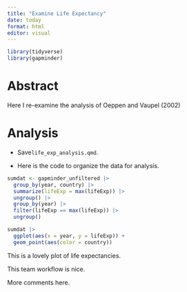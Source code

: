 ```yaml
---
title: "Examine Life Expectancy"
date: today
format: html
editor: visual
---
```


```r
library(tidyverse)
library(gapminder)
```

# Abstract

Here I re-examine the analysis of Oeppen and Vaupel (2002)

# Analysis

-   Save`life_exp_analysis.qmd`.

-   Here is the code to organize the data for analysis.

```r
sumdat <- gapminder_unfiltered |>
  group_by(year, country) |>
  summarize(lifeExp = max(lifeExp)) |>
  ungroup() |>
  group_by(year) |>
  filter(lifeExp == max(lifeExp)) |>
  ungroup()

sumdat |>
  ggplot(aes(x = year, y = lifeExp)) +
  geom_point(aes(color = country))

```

This is a lovely plot of life expectancies.

This team workflow is nice.

More comments here.

